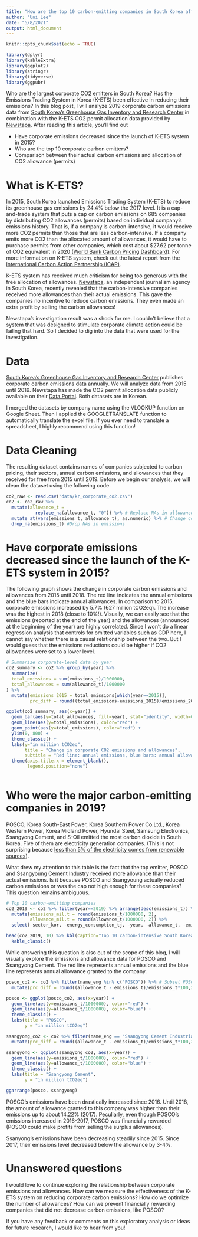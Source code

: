```yaml
---
title: "How are the top 10 carbon-emitting companies in South Korea affected by the emissions trading system (K-ETS)?"
author: "Uni Lee"
date: "5/8/2021"
output: html_document
---
```


```r
knitr::opts_chunk$set(echo = TRUE)

library(dplyr)
library(kableExtra)
library(ggplot2)
library(stringr)
library(tidyverse)
library(ggpubr)
```

Who are the largest corporate CO2 emitters in South Korea? Has the Emissions Trading System in Korea (K-ETS) been effective in reducing their emissions? In this blog post, I will analyze 2019 corporate carbon emissions data from [South Korea's Greenhouse Gas Inventory and Research Center](http://www.gir.go.kr/home/index.do?menuId=37) in combination with the K-ETS CO2 permit allocation data provided by [Newstapa](https://data.newstapa.org/datasets/%EC%98%A8%EC%8B%A4%EA%B0%80%EC%8A%A4-%EB%B0%B0%EC%B6%9C%EA%B6%8C-%ED%95%A0%EB%8B%B9%EB%9F%89). After reading this article, you'll find out 

* Have corporate emissions decreased since the launch of K-ETS system in 2015?  
* Who are the top 10 corporate carbon emitters? 
* Comparison between their actual carbon emissions and allocation of CO2 allowance (permits)


# What is K-ETS? 

In 2015, South Korea launched Emissions Trading System (K-ETS) to reduce its greenhouse gas emissions by 24.4% below the 2017 level. It is a cap-and-trade system that puts a cap on carbon emissions on 685 companies by distributing CO2 allowances (permits) based on individual company's emissions history. That is, if a company is carbon-intensive, it would receive more CO2 permits than those that are less carbon-intensive. If a company emits more CO2 than the allocated amount of allowances, it would have to purchase permits from other companies, which cost about $27.62 per tonne of CO2 equivalent in 2020 [(World Bank Carbon Pricing Dashboard)](https://carbonpricingdashboard.worldbank.org/map_data). For more information on K-ETS system, check out the latest report from the [International Carbon Action Partnership (ICAP)](https://icapcarbonaction.com/en/?option=com_etsmap&task=export&format=pdf&layout=list&systems%5B%5D=47).

K-ETS system has received much criticism for being too generous with the free allocation of allowances. [Newstapa](https://newstapa.org/article/eRQBR), an independent journalism agency in South Korea, recently revealed that the carbon-intensive companies received more allowances than their actual emissions. This gave the companies no incentive to reduce carbon emissions. They even made an extra profit by selling the carbon allowances! 

Newstapa's investigation result was a shock for me. I couldn't believe that a system that was designed to stimulate corporate climate action could be failing that hard. So I decided to dig into the data that were used for the investigation. 

# Data 

[South Korea's Greenhouse Gas Inventory and Research Center](http://www.gir.go.kr/home/index.do?menuId=37) publishes corporate carbon emissions data annually. We will analyze data from 2015 until 2019. Newstapa has made the CO2 permit allocation data publicly available on their [Data Portal](https://data.newstapa.org/datasets/%EC%98%A8%EC%8B%A4%EA%B0%80%EC%8A%A4-%EB%B0%B0%EC%B6%9C%EA%B6%8C-%ED%95%A0%EB%8B%B9%EB%9F%89). Both datasets are in Korean. 

I merged the datasets by company name using the VLOOKUP function on Google Sheet. Then I applied the GOOGLETRANSLATE function to automatically translate the excel file. If you ever need to translate a spreadsheet, I highly recommend using this function! 


# Data Cleaning

The resulting dataset contains names of companies subjected to carbon pricing, their sectors, annual carbon emissions, and allowances that they received for free from 2015 until 2019. Before we begin our analysis, we will clean the dataset using the following code.

```r
co2_raw <- read.csv("data/kr_corporate_co2.csv")
co2 <- co2_raw %>%
  mutate(allowance_t =
           replace_na(allowance_t, "0")) %>% # Replace NAs in allowance with 0 
  mutate_at(vars(emissions_t, allowance_t), as.numeric) %>% # Change column types
  drop_na(emissions_t) #Drop NAs in emissions
```

# Have corporate emissions decreased since the launch of the K-ETS system in 2015?  

The following graph shows the change in corporate carbon emissions and allowances from 2015 until 2018. The red line indicates the annual emissions and the blue bars indicate annual allowances. In comparison to 2015, corporate emissions increased by 5.7% (627 million tCO2eq). The increase was the highest in 2018 (close to 10%!). Visually, we can easily see that the emissions (reported at the end of the year) and the allowances (announced at the beginning of the year) are highly correlated. Since I won't do a linear regression analysis that controls for omitted variables such as GDP here, I cannot say whether there is a causal relationship between the two. But I would guess that the emissions reductions could be higher if CO2 allowances were set to a lower level. 

```r
# Summarize corporate-level data by year
co2_summary <- co2 %>% group_by(year) %>%
  summarize(
  total_emissions = sum(emissions_t)/1000000,
  total_allowances = sum(allowance_t)/1000000
) %>% 
  mutate(emissions_2015 = total_emissions[which(year==2015)],
         prc_diff = round((total_emissions-emissions_2015)/emissions_2015*100, 2)) # Calculate percentage difference relative to 2015

ggplot(co2_summary, aes(x=year)) +
  geom_bar(aes(y=total_allowances, fill=year), stat="identity", width=0.65) +
  geom_line(aes(y=total_emissions), color="red") +
  geom_point(aes(y=total_emissions), color="red") +
  ylim(0, 800) + 
  theme_classic() + 
  labs(y="in million tCO2eq",
       title = "Change in corporate CO2 emissions and allowances",
       subtitle = "Red line: annual emissions, blue bars: annual allowances") + 
  theme(axis.title.x = element_blank(),
        legend.position="none") 
  
```

# Who were the major carbon-emitting companies in 2019? 

POSCO,  Korea South-East Power, Korea Southern Power Co.Ltd., Korea Western Power, Korea Midland Power, Hyundai Steel, Samsung Electronics, Ssangyong Cement, and S-Oil emitted the most carbon dioxide in South Korea. Five of them are electricity generation companies. (This is not surprising because [less than 5% of the electricity comes from renewable sources](https://www.index.go.kr/unify/idx-info.do?idxCd=4292)). 

What drew my attention to this table is the fact that the top emitter, POSCO and Ssangyoung Cement Industry received more allowance than their actual emissions. Is it because POSCO and Ssangyoung actually reduced carbon emissions or was the cap not high enough for these companies? This question remains ambiguous. 

```r
# Top 10 carbon-emitting companies
co2_2019 <- co2 %>% filter(year==2019) %>% arrange(desc(emissions_t)) %>%
  mutate(emissions_mil.t = round(emissions_t/1000000, 2),
         allowance_mil.t = round(allowance_t/1000000, 2)) %>%
  select(-sector_kor, -energy_consumption_tj, -year, -allowance_t, -emissions_t, -sector_eng_big)

head(co2_2019, 10) %>% kbl(caption="Top 10 carbon-intensive South Korean companies in 2019") %>%
  kable_classic()
```

While answering this question is also out of the scope of this blog, I will visually explore the emissions and allowance data for POSCO and Ssangyong Cement. The red line represents annual emissions and the blue line represents annual allowance granted to the company. 

```r
posco_co2 <- co2 %>% filter(name_eng %in% c("POSCO")) %>% # Subset POSCO data 
  mutate(prc_diff = round((allowance_t - emissions_t)/emissions_t*100,2)) # Calculate difference between emissions and allowance in each year

posco <- ggplot(posco_co2, aes(x=year)) + 
  geom_line(aes(y=emissions_t/1000000), color="red") +
  geom_line(aes(y=allowance_t/1000000), color="blue") +
  theme_classic() +
  labs(title = "POSCO",
       y = "in million tCO2eq") 

ssangyong_co2 <- co2 %>% filter(name_eng == "Ssangyong Cement Industrial Co., Ltd.") %>% 
  mutate(prc_diff = round((allowance_t - emissions_t)/emissions_t*100,2)) 

ssangyong <- ggplot(ssangyong_co2, aes(x=year)) + 
  geom_line(aes(y=emissions_t/1000000), color="red") +
  geom_line(aes(y=allowance_t/1000000), color="blue") +
  theme_classic() +
  labs(title = "Ssangyong Cement",
       y = "in million tCO2eq") 

ggarrange(posco, ssangyong)
``` 

POSCO's emissions have been drastically increased since 2016. Until 2018, the amount of allowance granted to this company was higher than their emissions up to about 14.22% (2017). Peculiarly, even though POSCO's emissions increased in 2016-2017, POSCO was financially rewarded (POSCO could make profits from selling the surplus allowances). 

Ssanyong's emissions have been decreasing steadily since 2015. Since 2017, their emissions level decreased below the allowance by 3-4%.

# Unanswered questions

I would love to continue exploring the relationship between corporate emissions and allowances. How can we measure the effectiveness of the K-ETS system on reducing corporate carbon emissions? How do we optimize the number of allowances? How can we prevent financially rewarding companies that did not decrease carbon emissions, like POSCO? 

If you have any feedback or comments on this exploratory analysis or ideas for future research, I would like to hear from you! 

